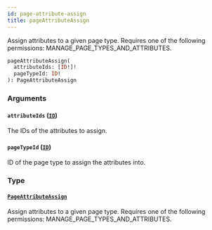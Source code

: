 ```yaml
---
id: page-attribute-assign
title: pageAttributeAssign
---
```



Assign attributes to a given page type. Requires one of the following permissions: MANAGE_PAGE_TYPES_AND_ATTRIBUTES.

```graphql
pageAttributeAssign(
  attributeIds: [ID!]!
  pageTypeId: ID!
): PageAttributeAssign
```


### Arguments

#### `attributeIds` ([`ID`](../../../developer/api-reference/scalars/id))

The IDs of the attributes to assign.


#### `pageTypeId` ([`ID`](../../../developer/api-reference/scalars/id))

ID of the page type to assign the attributes into.


### Type

#### [`PageAttributeAssign`](../../../developer/api-reference/objects/page-attribute-assign) 

Assign attributes to a given page type. Requires one of the following permissions: MANAGE_PAGE_TYPES_AND_ATTRIBUTES.




